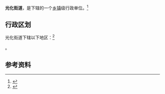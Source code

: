 {{中国乡级行政区|42/06/82/001/000}}

'''光化街道'''，是{{PRC admin/fullname|42/06/82/001/000|3}}下辖的一个[[乡镇|乡镇]]级行政单位。<ref>{{PRC admin/ref sgc|{{PRC admin/parent|42/06/82/001/000}}}}</ref>

== 行政区划 ==

光化街道下辖以下地区：<ref>{{PRC admin/ref sgc|42/06/82/001/000}}</ref>

{{PRC admin/children|42/06/82/001/000}}。

== 参考资料 ==

{{reflist}}

{{行政区划小作品}}
{{PRC admin/navcat|42/06/82/001/000}}
